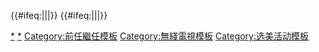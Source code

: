 {{start box|width={{{width|60%}}}}}
{{#ifeq:{{{1|}}}||{{s-none|首任}}|{{s-before|{{{1}}}}}}}
{{s-title|[[香港小姐競選]]最上鏡小姐<br/>{{{2}}}年}}
{{#ifeq:{{{3|}}}||{{s-none|現任}}|{{s-after|{{{3}}}}}}}
{{end box}}
{{香港小姐最上鏡小姐/onlynav}}<includeonly>[[Category:香港小姐最上鏡小姐得主|*]]</includeonly><noinclude>
[[Category:香港小姐最上鏡小姐得主|*]]
[[Category:前任繼任模板]]
[[Category:無綫電視模板]]
[[Category:选美活动模板]]</noinclude>